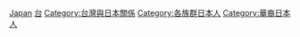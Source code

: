 {{Catnav|頁面分類|各種主題的頁面分類|按國家分類|各國人物|台灣人|海外台灣人}}
{{Catnav|頁面分類|人物|各大洲人物|亞洲人|台灣人|海外台灣人}}
{{Catnav|頁面分類|人物|各國人物|台灣人|海外台灣人}}

{{Catmore|在日台湾人}}
{{see also|:Category:日本裔台灣人}}

[[Category:台灣裔|Japan]]
[[Category:各族群日本人|台]]
[[Category:台灣與日本關係|Category:台灣與日本關係]]
[[Category:各族群日本人|Category:各族群日本人]]
[[Category:華裔日本人|Category:華裔日本人]]